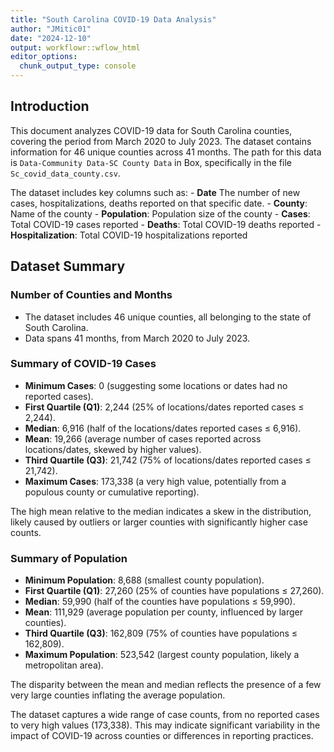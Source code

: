 ```yaml
---
title: "South Carolina COVID-19 Data Analysis"
author: "JMitic01"
date: "2024-12-10"
output: workflowr::wflow_html
editor_options:
  chunk_output_type: console
---
```


## Introduction

This document analyzes COVID-19 data for South Carolina counties, covering the period from March 2020 to July 2023. The dataset contains information for 46 unique counties across 41 months. The path for this  data is `Data-Community Data-SC County Data` in Box, specifically in the file `Sc_covid_data_county.csv`.

The dataset includes key columns such as:
- **Date** The number of new cases, hospitalizations, deaths reported on that specific date.
- **County**: Name of the county
- **Population**: Population size of the county
- **Cases**: Total COVID-19 cases reported
- **Deaths**: Total COVID-19 deaths reported
- **Hospitalization**: Total COVID-19 hospitalizations reported

## Dataset Summary

### Number of Counties and Months

- The dataset includes 46 unique counties, all belonging to the state of South Carolina.
- Data spans 41 months, from March 2020 to July 2023.

### Summary of COVID-19 Cases

- **Minimum Cases**: 0 (suggesting some locations or dates had no reported cases).
- **First Quartile (Q1)**: 2,244 (25% of locations/dates reported cases ≤ 2,244).
- **Median**: 6,916 (half of the locations/dates reported cases ≤ 6,916).
- **Mean**: 19,266 (average number of cases reported across locations/dates, skewed by higher values).
- **Third Quartile (Q3)**: 21,742 (75% of locations/dates reported cases ≤ 21,742).
- **Maximum Cases**: 173,338 (a very high value, potentially from a populous county or cumulative reporting).

The high mean relative to the median indicates a skew in the distribution, likely caused by outliers or larger counties with significantly higher case counts.

### Summary of Population

- **Minimum Population**: 8,688 (smallest county population).
- **First Quartile (Q1)**: 27,260 (25% of counties have populations ≤ 27,260).
- **Median**: 59,990 (half of the counties have populations ≤ 59,990).
- **Mean**: 111,929 (average population per county, influenced by larger counties).
- **Third Quartile (Q3)**: 162,809 (75% of counties have populations ≤ 162,809).
- **Maximum Population**: 523,542 (largest county population, likely a metropolitan area).

The disparity between the mean and median reflects the presence of a few very large counties inflating the average population.

The dataset captures a wide range of case counts, from no reported cases to very high values (173,338). This may indicate significant variability in the impact of COVID-19 across counties or differences in reporting practices.
